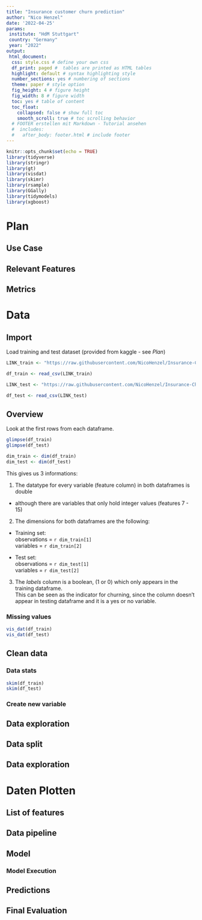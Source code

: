 ```yaml
---
title: "Insurance customer churn prediction"
author: "Nico Henzel"
date: '2022-04-25'
params: 
 institute: "HdM Stuttgart"
 country: "Germany"
 year: "2022"
output:
 html_document: 
  css: style.css # define your own css
  df_print: paged #  tables are printed as HTML tables 
  highlight: default # syntax highlighting style 
  number_sections: yes # numbering of sections
  theme: paper # style option
  fig_height: 4 # figure height
  fig_width: 8 # figure width
  toc: yes # table of content
  toc_float: 
    collapsed: false # show full toc
    smooth_scroll: true # toc scrolling behavior
  # FOOTER erstellen mit Markdown - Tutorial ansehen
  #  includes:
  #   after_body: footer.html # include footer
---
```


```r
knitr::opts_chunk$set(echo = TRUE)
library(tidyverse)
library(stringr)
library(gt)
library(visdat)
library(skimr)
library(rsample)
library(GGally)
library(tidymodels)
library(xgboost)
```

# Plan

## Use Case

## Relevant Features

## Metrics

# Data

## Import

Load training and test dataset (provided from kaggle - see *Plan*)

```r
LINK_train <- "https://raw.githubusercontent.com/NicoHenzel/Insurance-Churn-Prediction/main/Data/Train.csv"

df_train <- read_csv(LINK_train)
```

```r
LINK_test <- "https://raw.githubusercontent.com/NicoHenzel/Insurance-Churn-Prediction/main/Data/Test.csv"

df_test <- read_csv(LINK_test)
```

## Overview
Look at the first rows from each dataframe.

```r
glimpse(df_train)
glimpse(df_test)
```

```r
dim_train <- dim(df_train)
dim_test <- dim(df_test)

```
This gives us 3 informations:

1. The datatype for every variable (feature column) in both dataframes is double   
- although there are variables that only hold integer values (features 7 - 15)

2. The dimensions for both dataframes are the following:

* Training set:  
  observations = `r dim_train[1]`   
  variables = `r dim_train[2]`
  
* Test set:  
  observations = `r dim_test[1]`  
  variables = `r dim_test[2]`
  
3. The *labels* column is a boolean, (1 or 0) which only appears in the training dataframe.  
This can be seen as the indicator for churning, since the column doesn't appear in testing dataframe and it is a yes or no variable.

<!-- ```{r} -->
<!-- ## Zeíge nur die ersten 4 inhalte der Tabelle an -->
<!-- df %>% -->
<!--   slice_head(n=4) %>% -->
<!--   gt() -->
<!-- ``` -->

### Missing values
```r
vis_dat(df_train)
vis_dat(df_test)
```

<!-- ```{r} -->
<!-- vis_miss(df, sort_miss = TRUE) -->
<!-- ``` -->

<!-- ```{r} -->
<!-- # Zeige die Fehlende Werte als Absolute Zahlen -->
<!-- is.na(df) %>% -->
<!--   colSums() -->
<!-- ``` -->

## Clean data
<!-- ```{r} -->
<!-- ## Verändere die Variablen, Entferne Inhalte im String -->
<!-- df <- -->
<!--   df %>% -->
<!--   mutate( -->
<!--          housing_median_age = str_remove_all(housing_median_age,"[years]"), -->
<!--          median_house_value = str_remove_all(median_house_value,"[$]") -->
<!--          ) -->
<!-- ``` -->

<!-- ```{r} -->
<!-- # Verändere den Typ der Variablen -->
<!-- df <- -->
<!--   df %>% -->
<!--   mutate( -->
<!--          housing_median_age = as.numeric(housing_median_age), -->
<!--          median_house_value = as.numeric(median_house_value) -->
<!--          ) -->
<!-- ``` -->




### Data stats

```r
skim(df_train)
skim(df_test)
```

### Create new variable

<!-- ```{r} -->
<!-- df <- -->
<!--   df %>% -->
<!--   mutate(rooms_per_household = total_rooms/households, -->
<!--          bedrooms_per_room = total_bedrooms/total_rooms, -->
<!--          population_per_household = population/households) -->
<!-- ``` -->

## Data exploration


<!-- ```{r} -->
<!-- # list of all numerical data -->
<!-- list_num <- -->
<!--   df %>% -->
<!--   select(where(is.numeric)) %>% -->
<!--   names() -->

<!-- list_num -->
<!-- ``` -->

## Data split

<!-- ```{r} -->

<!-- set.seed(42) -->

<!-- # Teile die Daten in trainings und test Set auf -->
<!-- data_split <- initial_split(df, -->
<!--                             prop = 3/4, -->
<!--                             strata = median_house_value, -->
<!--                             breaks = 4) -->

<!-- train_data <- training(data_split) -->
<!-- test_data <- testing(data_split) -->

<!-- ``` -->

## Data exploration

<!-- ```{r} -->
<!-- data_explore <- train_data -->
<!-- ``` -->

<!-- ```{r} -->
<!-- # Gewichtung der Haushalte, die in Kategorien eingeteilt sind nach Nähe zum Meer -->
<!-- # Gibt aus, wie viele Haushalte in welcher Kategorie liegen -->

<!-- data_explore %>% -->
<!--   count(ocean_proximity, -->
<!--         wt = households, -->
<!--         name = "Sum") %>% -->
<!--   gt() -->

<!-- ``` -->

<!-- ```{r} -->
# Daten Plotten
<!-- ggplot(data = data_explore, aes(x=longitude, y=latitude)) + -->
<!--   geom_point(color = "cornflowerblue") -->

<!-- ``` -->

## List of features


<!-- ```{r} -->

<!-- mean_population <- -->
<!-- mean(data_explore$population) -->

<!-- ``` -->

<!-- ```{r} -->
<!-- data_explore <- -->
<!-- data_explore %>% -->
<!--   mutate(population_cat = case_when(population < mean_population ~ "low", -->
<!--                                     TRUE ~ "high"), -->
<!--          population_cat = as.factor(population_cat), -->
<!--          ocean_proximity = as.factor(ocean_proximity) -->
<!--          ) -->
<!-- ``` -->

<!-- ```{r} -->
<!-- # Tabellenspalten alphabetisch anordnen -->
<!-- df_new <- -->
<!-- df_new %>% select(order(colnames(.))) -->

<!-- ``` -->


<!-- ```{r} -->
<!-- # Erstelle eine Feature liste, die keine numerischen Werte enthält -->
<!-- feat_cat <- -->
<!--   data_explore %>% -->
<!--   select(!where(is.numeric)) %>% -->
<!--   names() -->

<!-- ``` -->

<!-- ```{r} -->
<!-- # Spalte entfernen -->
<!-- # Nimm aus dem Datensatz data_explore die Variable housing_median_age_new und setze sie NULL -->

<!-- data_explore$housing_median_age_new <- NULL -->

<!-- ``` -->

<!-- ```{r} -->
<!-- # Bar Plot erstellen für kategorische / numerische Variablen -->
<!-- # Loop in Feature Liste -->
<!-- # Gehe über alle Elemente in Liste feat_cat und erstelle eine Abbildung von der Tabelle data_explore, mit der Bedingung, dass x = ein Element aus der feat_at Liste ist -->
<!-- # plotte p im Anschluss -->
<!-- for (i in feat_cat){ -->

<!--   p <- ggplot(data_explore, aes_string(x=i)) + -->
<!--   geom_bar() -->

<!--   plot(p) -->
<!--   } -->

<!-- ``` -->

<!-- ```{r} -->
<!-- # Boxplot für die Abhängige Variable median house value erstellen -->

<!-- ggplot(data = data_explore, aes(x=population_cat, y=median_house_value)) + -->
<!--   geom_boxplot() -->
<!-- ``` -->

<!-- ```{r} -->
<!-- # Abbildung der Korrelationskoeffizienten von zwei Variablen -->
<!-- # Ermöglicht die Darstellung von Abhängigkeiten und Interpretation der Beziehung von Variablen zueinander -->
<!-- data_explore %>% -->
<!--   select(median_house_value, housing_median_age, bedrooms_per_room) %>% -->
<!--   ggpairs() -->

<!-- ``` -->

## Data pipeline

<!-- ```{r} -->
<!-- # Erstelle ein Rezept für die Modelle, wie mit den Daten umgegangen werden soll -->
<!-- # Modellierung: Zuerst wird die y (Abhängige) Variable geschrieben, dann ~, dann kommen die unabhängigen Variablen (mit einem . können alle anderen Variablen genutzt werden) -->
<!-- # Die Variablen werden folgendermaßen ausgewählt: -->
<!-- # y Variable ist die, die betrachtet werden soll durch das Modell (welche soll ausgewertet werden, abghängig von den anderen Variablen) -->
<!-- # Die restlichen Variablen werden mitgegeben, die aus unserer Sicht die Ergebnis Variable (y) am meisten Beeinflussen -->

<!-- df_rec <- -->
<!--   recipe(median_house_value ~ housing_median_age + rooms_per_household + ocean_proximity, data = train_data) %>% -->
<!--   # Imputation (fehlende Variablen werden durch Median ersetzt) für alle numerischen, außer die Ergebnisvariable (y) -->
<!--   # Imputationen sollten mit Vorsicht genutzt werden, da viele -->
<!--   step_impute_median(all_numeric(), -all_outcomes()) %>% -->
<!--   # Imputation (fehlende Daten werden mit Mode ersetzt) für alle nominalen Prädikatoren (kategorialen Variablen) -->
<!--   step_impute_mode(all_nominal_predictors()) %>% -->
<!--   # Standard Score z berechnen, um die Variablen untereinander vergleichen zu können -->
<!--   # Test daten dürfen hier nicht mit normalisiert werden -->
<!--   # Bei den Test daten dürfen später niemals der Mittelwert berechnet werden, stattdessen nimmt man die Mittelwerte und Standardabweichungen des Trainingsdaten, um die Test Daten zu normalisieren -->
<!--   step_normalize(all_numeric(), -all_outcomes()) %>% -->
<!--   # One Hot Encoding / Bildung von Dummy Variablen - Die Zeilen der kategorialen Variablen werden in Spalten umgewandelt. Diese beinhalten binäre Werte in den Zeilen (ist die Ausprägung vorliegend, oder nicht) -->
<!--   step_dummy(all_nominal_predictors()) %>% -->
<!--   # Korrelationsprüfung, damit die Abhängigkeit der Variablen untereinander geprüft werden -->
<!--   step_corr(all_predictors(), threshold = 0.7, method = "spearman") -->

<!-- ``` -->

<!-- ```{r} -->
<!-- # Anzeigen, was mit df_rec gemacht werden soll -->
<!-- summary(df_rec) -->

<!-- ``` -->

## Model

<!-- ```{r} -->

<!-- # model specification -->

<!-- xgb_spec <- -->
<!--   # boost_tree nutzt automatisch die empirisch besten Parameter, wenn keine übergeben werden -->
<!--   boost_tree() %>% -->
<!--   set_engine("xgboost") %>% -->
<!--   # Kann als Klassifikation, oder Regression genutzt werden, deshalb muss das spezifiziert werden -->
<!--   set_mode("regression") -->

<!-- # workflow pipeline -->
<!-- # In die Wf Pipeline wird das recipe aufgenommen (es können auch mehrere sein) -->
<!-- xgb_wflow <- -->
<!--  workflow() %>% -->
<!--  add_recipe(df_rec) %>% -->
<!--  add_model(xgb_spec) -->

<!-- ``` -->

### Model Execution

<!-- ```{r} -->

<!-- set.seed(42) -->

<!-- # Vorbereitung zur Kreuzvalidierung der Trainingsdaten -->
<!-- # Template für das Data Splitting -->
<!-- cv_folds <- -->
<!--   vfold_cv(train_data, -->
<!--            v=5, -->
<!--            strata = median_house_value, -->
<!--            breaks = 4) -->

<!-- ``` -->

<!-- ```{r} -->

<!-- # Erstellt einen Fit der Daten an das Modell und prüft es mit den Folds -->

<!-- xgb_res <- -->
<!--   xgb_wflow %>% -->
<!--   fit_resamples( -->
<!--     # fitte die Daten Anhand der Kreuzvalidierung mit den Folds, die wir vorab festgelegt haben -->
<!--     resamples = cv_folds, -->
<!--     # Speichern der Ergebnisse, um die Prediciton anzuschauen -->
<!--     # Ist nicht immer notwendig -->
<!--     control = control_resamples(save_pred = TRUE) -->
<!--   ) -->

<!-- ``` -->

<!-- ```{r} -->
<!-- # Zeige die Ergebnisse des Model fits für den Algorithmus xgb an -->
<!-- # rmse gibt Abstand zu Fit des Modells an -->
<!-- # rsq gibt prozentualen Wert an zur Erklärung des Modells für die Datengrundlage -->
<!-- xgb_res %>% collect_metrics(summarize = FALSE) -->

<!-- ``` -->

## Predictions

<!-- ```{r} -->
<!-- # Gibt die Prediction für die House Value bezogen auf die Trainingsdaten -->
<!-- assess_res <- collect_predictions(xgb_res) -->

<!-- assess_res -->

<!-- ``` -->

<!-- ```{r} -->
<!-- # Zeige die top ten der am meisten abweichenden Vorhersagen -->
<!-- # Ermöglicht zusätzliche Daten Evaluierung -->
<!-- wrongest_prediction <- -->
<!--   assess_res %>% -->
<!--   mutate(residual = median_house_value - .pred) %>% -->
<!--   arrange(desc(abs(residual))) %>% -->
<!--   slice_head(n = 10) -->

<!-- wrongest_prediction -->

<!-- ``` -->


<!-- ```{r} -->
<!-- # Genauere Untersuchung der Abweichungen, indem die Einträge aus der Tabelle der trainings Daten angezeigt werden -->
<!-- # Ermöglicht einzelne Untersuchung der Datenpunkte -->

<!-- errors <- -->
<!--   train_data %>% -->
<!--   dplyr::slice(wrongest_prediction$.row) -->

<!-- ``` -->


## Final Evaluation

<!-- ```{r} -->
<!-- # Fitte das Modell an die Test Daten, zur Prüfung der Aussagekraft -->
<!-- # Zeigt die Ergebnisse des Models an, indem Daten geprüft werden, die das Model noch nicht kennt -->
<!-- last_fit_xgb <- last_fit(xgb_wflow, split = data_split) -->

<!-- # Show RMSE and RSQ -->
<!-- last_fit_xgb %>% -->
<!--   collect_metrics() -->

<!-- ``` -->
